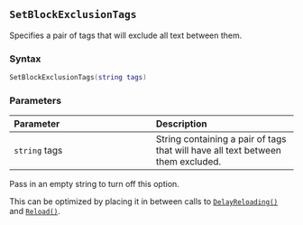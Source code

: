 ::: {.minipage data-latex="{\textwidth}"}
## `SetBlockExclusionTags` {#standard-setblockexclusiontags}

Specifies a pair of tags that will exclude all text between them.

### Syntax {-}

``` .lua
SetBlockExclusionTags(string tags)
```

### Parameters {-}

**Parameter** | **Description**
| :-- | :-- |
| `string` tags | String containing a pair of tags that will have all text between them excluded. |

:::: {.notesection data-latex=""}
Pass in an empty string to turn off this option.
::::

:::: {.tipsection data-latex=""}
This can be optimized by placing it in between calls to [`DelayReloading()`](#standard-delayreloading) and [`Reload()`](#standard-reload).
::::
:::
